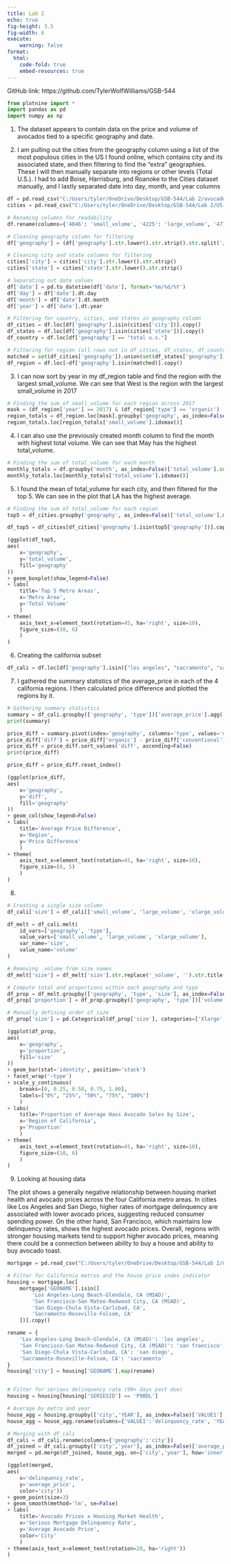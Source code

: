 ```yaml
---
title: Lab 2
echo: true
fig-height: 3.5
fig-width: 6
execute:
    warning: false
format:
  html:
    code-fold: true
    embed-resources: true
---
```

GitHub link: https://github.com/TylerWolfWilliams/GSB-544

```python
from plotnine import *
import pandas as pd
import numpy as np
```

1. The dataset appears to contain data on the price and volume of avocados tied to a specific geography and date.

2. I am pulling out the cities from the geography column using a list of the most populous cities in the US I found online, which contains city and its associated state, and then filtering to find the "extra" geographies. These I will then manually separate into regions or other levels (Total U.S.). I had to add Boise, Harrisburg, and Roanoke to the Cities dataset manually, and I lastly separated date into day, month, and year columns

```python
df = pd.read_csv("C:/Users/tyler/OneDrive/Desktop/GSB-544/Lab 2/avocado-updated-2020.csv")
cities = pd.read_csv("C:/Users/tyler/OneDrive/Desktop/GSB-544/Lab 2/US-Cities.csv")

# Renaming columns for readability
df.rename(columns={'4046': 'small_volume', '4225': 'large_volume', '4770': 'xlarge_volume'}, inplace=True)

# Cleaning geography column for filtering
df['geography'] = (df['geography'].str.lower().str.strip().str.split('/').str[0].str.strip())

# Cleaning city and state columns for filtering
cities['city'] = cities['city'].str.lower().str.strip()
cities['state'] = cities['state'].str.lower().str.strip()

# Separating out date values
df['date'] = pd.to_datetime(df['date'], format='%m/%d/%Y')
df['day'] = df['date'].dt.day
df['month'] = df['date'].dt.month
df['year'] = df['date'].dt.year

# Filtering for country, cities, and states in geography column
df_cities = df.loc[df['geography'].isin(cities['city'])].copy()
df_states = df.loc[df['geography'].isin(cities['state'])].copy()
df_country = df.loc[df['geography'] == "total u.s."]

# Filtering for region (all rows not in df_cities, df_states, df_country)
matched = set(df_cities['geography']).union(set(df_states['geography'])).union(set(df_country['geography']))
df_region = df.loc[~df['geography'].isin(matched)].copy()
```

3. I can now sort by year in my df_region table and find the region with the largest small_volume. We can see that West is the region with the largest small_volume in 2017
```python
# Finding the sum of small_volume for each region across 2017
mask = (df_region['year'] == 2017) & (df_region['type'] == 'organic')
region_totals = df_region.loc[mask].groupby('geography', as_index=False)['small_volume'].sum()
region_totals.loc[region_totals['small_volume'].idxmax()]
```

4. I can also use the previously created month column to find the month with highest total volume. We can see that May has the highest total_volume.
```python
# Finding the sum of total_volume for each month
monthly_totals = df.groupby('month', as_index=False)['total_volume'].sum().astype(int)
monthly_totals.loc[monthly_totals['total_volume'].idxmax()]
```

5. I found the mean of total_volume for each city, and then filtered for the top 5. We can see in the plot that LA has the highest average.
```python
# Finding the sum of total_volume for each region
top5 = df_cities.groupby('geography', as_index=False)['total_volume'].mean().sort_values('total_volume', ascending=False).head(5)

df_top5 = df_cities[df_cities['geography'].isin(top5['geography'])].copy()

(ggplot(df_top5, 
aes(
    x='geography', 
    y='total_volume', 
    fill='geography'
))
+ geom_boxplot(show_legend=False)
+ labs(
    title='Top 5 Metro Areas',
    x='Metro Area',
    y='Total Volume'
    )
+ theme(
    axis_text_x=element_text(rotation=45, ha='right', size=10),
    figure_size=(10, 6)
    )
)
```

6. Creating the california subset
```python
df_cali = df.loc[df['geography'].isin({"los angeles", "sacramento", "san francisco", "san diego"})].copy()
```

7. I gathered the summary statistics of the average_price in each of the 4 california regions. I then calculated price difference and plotted the regions by it.
```python
# Gathering summary statistics
summary = df_cali.groupby(['geography', 'type'])['average_price'].agg(['mean', 'median', 'std', 'count']).reset_index()
print(summary)

price_diff = summary.pivot(index='geography', columns='type', values='mean')
price_diff['diff'] = price_diff['organic'] - price_diff['conventional']
price_diff = price_diff.sort_values('diff', ascending=False)
print(price_diff)

price_diff = price_diff.reset_index()

(ggplot(price_diff, 
aes(
    x='geography', 
    y='diff', 
    fill='geography'
))
+ geom_col(show_legend=False)
+ labs(
    title='Average Price Difference',
    x='Region',
    y='Price Difference'
    )
+ theme(
    axis_text_x=element_text(rotation=45, ha='right', size=10),
    figure_size=(8, 5)
    )
)
```

8. 
```python
# Creating a single size column
df_cali['size'] = df_cali[['small_volume', 'large_volume', 'xlarge_volume']].idxmax(axis=1)

df_melt = df_cali.melt(
    id_vars=['geography', 'type'],
    value_vars=['small_volume', 'large_volume', 'xlarge_volume'],
    var_name='size',
    value_name='volume'
)

# Removing _volume from size names
df_melt['size'] = df_melt['size'].str.replace('_volume', '').str.title()

# Compute total and proportions within each geography and type
df_prop = df_melt.groupby(['geography', 'type', 'size'], as_index=False)['volume'].mean()
df_prop['proportion'] = df_prop.groupby(['geography', 'type'])['volume'].apply(lambda x: x / x.sum()).reset_index(drop=True)

# Manually defining order of size
df_prop['size'] = pd.Categorical(df_prop['size'], categories=['Xlarge', 'Large', 'Small'], ordered=True)

(ggplot(df_prop, 
aes(
    x='geography', 
    y='proportion', 
    fill='size'
))
+ geom_bar(stat='identity', position='stack')
+ facet_wrap('~type')
+ scale_y_continuous(
    breaks=[0, 0.25, 0.50, 0.75, 1.00],
    labels=["0%", "25%", "50%", "75%", "100%"]
    )
+ labs(
    title='Proportion of Average Hass Avocado Sales by Size',
    x='Region of California',
    y='Proportion'
    )
+ theme(
    axis_text_x=element_text(rotation=45, ha='right', size=10),
    figure_size=(10, 6)
    )
)
```

9. Looking at housing data

The plot shows a generally negative relationship between housing market health and avocado prices across the four California metro areas. In cities like Los Angeles and San Diego, higher rates of mortgage delinquency are associated with lower avocado prices, suggesting reduced consumer spending power.
On the other hand, San Francisco, which maintains low delinquency rates, shows the highest avocado prices.
Overall, regions with stronger housing markets tend to support higher avocado prices, meaning there could be a connection between ability to buy a house and ability to buy avocado toast.
```python
mortgage = pd.read_csv("C:/Users/tyler/OneDrive/Desktop/GSB-544/Lab 2/nmdb-mortgage-performance-statistics-metros-quarterly.csv")

# Filter for California metros and the house price index indicator
housing = mortgage.loc[
    mortgage['GEONAME'].isin([
        'Los Angeles-Long Beach-Glendale, CA (MSAD)',
        'San Francisco-San Mateo-Redwood City, CA (MSAD)',
        'San Diego-Chula Vista-Carlsbad, CA',
        'Sacramento-Roseville-Folsom, CA'
    ])].copy()

rename = {
    'Los Angeles-Long Beach-Glendale, CA (MSAD)': 'los angeles',
    'San Francisco-San Mateo-Redwood City, CA (MSAD)': 'san francisco',
    'San Diego-Chula Vista-Carlsbad, CA': 'san diego',
    'Sacramento-Roseville-Folsom, CA': 'sacramento'
}
housing['city'] = housing['GEONAME'].map(rename)


# Filter for serious delinquency rate (90+ days past due)
housing = housing[housing['SERIESID'] == 'P90DL']

# Average by metro and year
house_agg = housing.groupby(['city','YEAR'], as_index=False)['VALUE1'].mean()
house_agg = house_agg.rename(columns={'VALUE1':'delinquency_rate', 'YEAR':'year'})

# Merging with df_cali
df_cali = df_cali.rename(columns={'geography':'city'})
df_joined = df_cali.groupby(['city','year'], as_index=False)['average_price'].mean()
merged = pd.merge(df_joined, house_agg, on=['city','year'], how='inner')

(ggplot(merged, 
aes(
    x='delinquency_rate', 
    y='average_price', 
    color='city'))
+ geom_point(size=3)
+ geom_smooth(method='lm', se=False)
+ labs(
    title='Avocado Prices x Housing Market Health',
    x='Serious Mortgage Delinquency Rate',
    y='Average Avocado Price',
    color='City'
    )
+ theme(axis_text_x=element_text(rotation=20, ha='right'))
)
```



